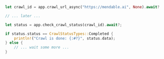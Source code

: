 ```rust Rust
let crawl_id = app.crawl_url_async("https://mendable.ai", None).await?.id;

// ... later ...

let status = app.check_crawl_status(crawl_id).await?;

if status.status == CrawlStatusTypes::Completed {
    println!("Crawl is done: {:#?}", status.data);
} else {
    // ... wait some more ...
}
```